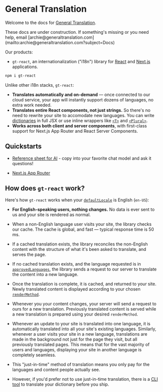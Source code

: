 
# General Translation

Welcome to the docs for [General Translation](https://www.generaltranslation.com).

<Callout>
    These docs are under construction. If something's missing or you need help, email [archie@generaltranslation.com](mailto:archie@generaltranslation.com?subject=Docs)
</Callout>

Our products:

- `gt-react`, an internationalization ("i18n") library for [React](https://react.dev) and [Next.js](https://nextjs.org) applications.

```txt copy
npm i gt-react
```

Unlike other i18n stacks, `gt-react`:

- **Translates automatically and on-demand** — once connected to our cloud service, your app will instantly support dozens of languages, no extra work needed.
- **Translates entire React components, not just strings.** So there's no need to rewrite your site to accomodate new languages. You can write [dictionaries](/dictionaries) in full JSX or use inline wrappers like [`<T>`](/server/t-component) and [`<Plural>`](/server/plural).
- **Works across both client and server components**, with first-class support for Next.js App Router and React Server Components.

## Quickstarts

- [Reference sheet for AI](/ai-reference) - copy into your favorite chat model and ask it questions!

- [Next.js App Router](/next)

## How does `gt-react` work?

Here's how `gt-react` works when your [`defaultLocale`](/config) is English (`en-US`):

- **For English-speaking users, nothing changes.** No data is ever sent to us and your site is rendered as normal.

- When a non-English language user visits your site, the library checks our cache. The cache is global, and fast — typical response time is 50 ms.

- If a cached translation exists, the library reconciles the non-English content with the structure of what it's been asked to translate, and serves the page.

- If no cached translation exists, and the language requested is in [`approvedLanguages`](/config), the library sends a request to our server to translate the content into a new language.

- Once the translation is complete, it is cached, and returned to your site. Newly translated content is displayed according to your chosen [`renderMethod`](/config/rendering).

- Whenever you your content changes, your server will send a request to ours for a new translation. Previously translated content is served while a new translation is prepared using your desired `renderMethod`.

- Whenever an update to your site is translated into one language, it is automatically translated into all your site's existing languages. Similarly, whenever a user visits your site in a new language, translations are made in the background not just for the page they visit, but all previously translated pages. This means that for the vast majority of users and languages, displaying your site in another language is completely seamless.

- This "just-in-time" method of translation means you only pay for the languages and content people actually see.

- However, if you'd prefer not to use just-in-time translation, there is a [CLI tool](/dictionaries/cli-tool) to translate your dictionary before you ship.